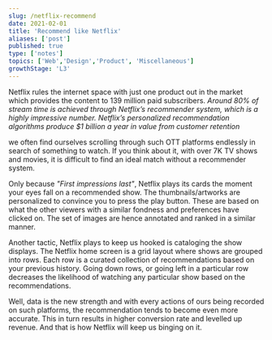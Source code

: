```yaml
---
slug: /netflix-recommend
date: 2021-02-01
title: 'Recommend like Netflix'
aliases: ['post']
published: true
type: ['notes']
topics: ['Web','Design','Product', 'Miscellaneous']
growthStage: 'L3'
---
```



Netflix rules the internet space with just one product out in the market which provides the content to 139 million paid subscribers. <i>Around 80% of stream time is achieved through Netflix’s recommender system, which is a highly impressive number. Netflix’s personalized recommendation algorithms produce $1 billion a year in value from customer retention</i>


we often find ourselves scrolling through such OTT platforms endlessly in search of something to watch. If you think about it, with over 7K TV shows and movies, it is difficult to find an ideal match without a recommender system.


Only because <i>"First impressions last"</i>, Netflix plays its cards the moment your eyes fall on a recommended show. The thumbnails/artworks are personalized to convince you to press the play button. These are based on what the other viewers with a similar fondness and preferences have clicked on. The set of images are hence annotated and ranked in a similar manner.


Another tactic, Netflix plays to keep us hooked is cataloging the show displays. The Netflix home screen is a grid layout where shows are grouped into rows. Each row is a curated collection of recommendations based on your previous history. Going down rows, or going left in a particular row decreases the likelihood of watching any particular show based on the recommendations.


Well, data is the new strength and with every actions of ours being recorded on such platforms, the recommendation tends to become even more accurate. This in turn results in higher conversion rate and levelled up revenue. And that is how Netflix will keep us binging on it.